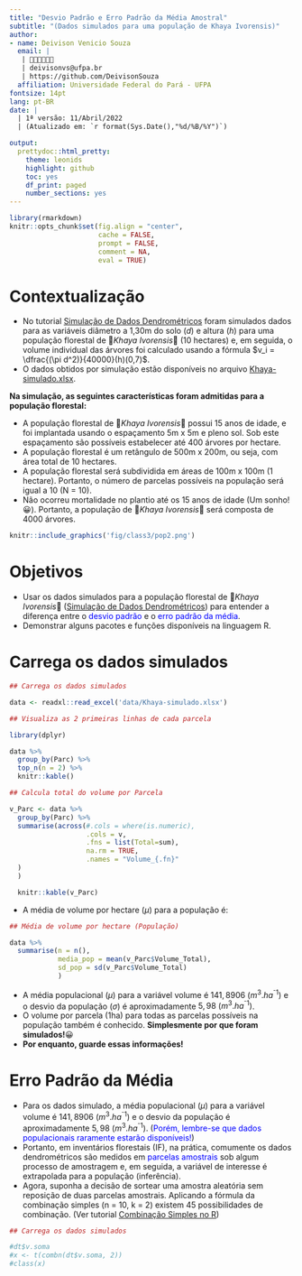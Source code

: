 ```yaml
---
title: "Desvio Padrão e Erro Padrão da Média Amostral"
subtitle: "(Dados simulados para uma população de Khaya Ivorensis)"
author:
- name: Deivison Venicio Souza
  email: |
   | 🌳🌳🌳🌳🌳🌳
   | deivisonvs@ufpa.br
   | https://github.com/DeivisonSouza
  affiliation: Universidade Federal do Pará - UFPA
fontsize: 14pt
lang: pt-BR
date: |
  | 1ª versão: 11/Abril/2022
  | (Atualizado em: `r format(Sys.Date(),"%d/%B/%Y")`)

output:
  prettydoc::html_pretty:
    theme: leonids
    highlight: github
    toc: yes
    df_print: paged
    number_sections: yes
---
```


```r
library(rmarkdown)
knitr::opts_chunk$set(fig.align = "center", 
                      cache = FALSE, 
                      prompt = FALSE, 
                      comment = NA, 
                      eval = TRUE)
```

# Contextualização

- No tutorial [Simulação de Dados Dendrométricos](https://deivisonsouza.github.io/FL03039-Inventario-Florestal/Slides/Simulacao-khaya.html) foram simulados dados para as variáveis diâmetro a 1,30m do solo ($d$) e altura ($h$) para uma população florestal de 🌳*Khaya Ivorensis*🌳 (10 hectares) e, em seguida, o volume individual das árvores foi calculado usando a fórmula $v_i = \dfrac{(\pi d^2)}{40000}(h)(0,7)$.
- O dados obtidos por simulação estão disponíveis no arquivo [Khaya-simulado.xlsx](https://deivisonsouza.github.io/FL03039-Inventario-Florestal/Slides/data/Khaya-simulado.xlsx).

**Na simulação, as seguintes características foram admitidas para a população florestal:**

- A população florestal de 🌳*Khaya Ivorensis*🌳 possui 15 anos de idade, e foi implantada usando o espaçamento 5m x 5m e pleno sol. Sob este espaçamento são possíveis estabelecer até 400 árvores por hectare.
- A população florestal é um retângulo de 500m x 200m, ou seja, com área total de 10 hectares.
- A população florestal será subdividida em áreas de 100m x 100m (1 hectare). Portanto, o número de parcelas possíveis na população será igual a 10 (N = 10).
- Não ocorreu mortalidade no plantio até os 15 anos de idade (Um sonho!😀). Portanto, a população de 🌳*Khaya Ivorensis*🌳 será composta de 4000 árvores.

```r
knitr::include_graphics('fig/class3/pop2.png')
```

# Objetivos

- Usar os dados simulados para a população florestal de 🌳*Khaya Ivorensis*🌳 ([Simulação de Dados Dendrométricos](https://deivisonsouza.github.io/FL03039-Inventario-Florestal/Slides/Simulacao-khaya.html)) para entender a diferença entre o <span style="color:blue">desvio padrão</span> e o <span style="color:blue">erro padrão da média</span>.
- Demonstrar alguns pacotes e funções disponíveis na linguagem R.

# Carrega os dados simulados

```r
## Carrega os dados simulados

data <- readxl::read_excel('data/Khaya-simulado.xlsx')
```

```r
## Visualiza as 2 primeiras linhas de cada parcela

library(dplyr)

data %>%
  group_by(Parc) %>%
  top_n(n = 2) %>% 
  knitr::kable()
```


```r
## Calcula total do volume por Parcela

v_Parc <- data %>%
  group_by(Parc) %>%
  summarise(across(#.cols = where(is.numeric),
                   .cols = v,
                   .fns = list(Total=sum),
                   na.rm = TRUE,
                   .names = "Volume_{.fn}"
  )
  )

  knitr::kable(v_Parc)
```

- A média de volume por hectare $(\mu)$ para a população é:

```r
## Média de volume por hectare (População)

data %>%
  summarise(n = n(),
            media_pop = mean(v_Parc$Volume_Total), 
            sd_pop = sd(v_Parc$Volume_Total)
            )
```

- A média populacional $(\mu)$ para a variável volume é $141,8906~(m^3.ha^{⁻1})$ e o desvio da população $(\sigma)$ é aproximadamente $5,98~(m^3.ha^{⁻1})$.
- O volume por parcela (1ha) para todas as parcelas possíveis na população também é conhecido. **Simplesmente por que foram simulados!**😀
- **Por enquanto, guarde essas informações!**

# Erro Padrão da Média

- Para os dados simulado, a média populacional $(\mu)$ para a variável volume é $141,8906~(m^3.ha^{⁻1})$ e o desvio da população é aproximadamente $5,98~(m^3.ha^{⁻1})$. (<span style="color:blue">Porém, lembre-se que dados populacionais raramente estarão disponíveis!</span>)
- Portanto, em inventários florestais (IF), na prática, comumente os dados dendrométricos são medidos em <span style="color:blue">parcelas amostrais</span> sob algum processo de amostragem e, em seguida, a variável de interesse é extrapolada para a população (inferência).
- Agora, suponha a decisão de sortear uma amostra aleatória sem reposição de duas parcelas amostrais. Aplicando a fórmula da combinação simples (n = 10, k = 2) existem 45 possibilidades de combinação. (Ver tutorial [Combinação Simples no R](https://deivisonsouza.github.io/FL03039-Inventario-Florestal/Slides/Combinacao-simples.html))


```r
## Carrega os dados simulados

#dt$v.soma
#x <- t(combn(dt$v.soma, 2))
#class(x)

```

